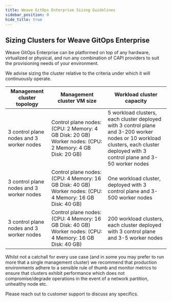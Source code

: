 ```yaml
---
title: Weave GitOps Enterprise Sizing Guidelines
sidebar_position: 0
hide_title: true
---
```


## Sizing Clusters for Weave GitOps Enterprise

Weave GitOps Enterprise can be platformed on top of any hardware, virtualized or physical, and run any
combination of CAPI providers to suit the provisioning needs of your environment.

We advise sizing the cluster relative to the criteria under which it will continuously operate.

| Management cluster topology              | Management cluster VM size                                                                             | Workload cluster capacity                                                                                                                                                                        |
|------------------------------------------|--------------------------------------------------------------------------------------------------------|------------------------------------------------------------------------------------------------------------------------------------------------------------------------------------|
| 3 control plane nodes and 3 worker nodes | Control plane nodes: (CPU: 2 Memory: 4 GB Disk: 20 GB)  Worker nodes: (CPU: 2 Memory: 4 GB Disk: 20 GB)    | 5 workload clusters, each cluster deployed with 3 control plane and  3-200 worker nodes or 10 workload clusters, each cluster deployed with 3 control plane and 3-50 worker nodes  |
| 3 control plane nodes and 3 worker nodes | Control plane nodes: (CPU: 4 Memory: 16 GB Disk: 40 GB)  Worker nodes: (CPU: 4  Memory: 16 GB Disk: 40 GB) | One workload cluster, deployed with 3 control plane and 3-500 worker nodes                                                                                                         |
| 3 control plane nodes and 3 worker nodes | Control plane nodes: (CPU: 4 Memory: 16 GB Disk: 40 GB) Worker nodes:  (CPU: 4 Memory: 16 GB Disk: 40 GB)  | 200 workload clusters, each cluster deployed with 3 control plane and 3-5 worker nodes                                                                                             |

Whilst not a catchall for every use case (and in some you may prefer to run more that a single management cluster) we recommend that
production environments adhere to a sensible rule of thumb and monitor metrics to ensure that clusters exhibit performance which does not compromise/degrade
operations in the event of a network partition, unhealthy node etc.

Please reach out to customer support to discuss any specifics.
